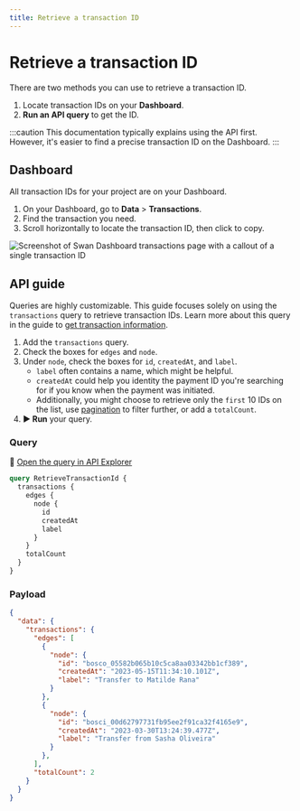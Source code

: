 ```yaml
---
title: Retrieve a transaction ID
---
```


# Retrieve a transaction ID

There are two methods you can use to retrieve a transaction ID.

1. Locate transaction IDs on your **Dashboard**.
1. **Run an API query** to get the ID.

:::caution 
This documentation typically explains using the API first.
However, it's easier to find a precise transaction ID on the Dashboard.
:::

## Dashboard

All transaction IDs for your project are on your Dashboard.

1. On your Dashboard, go to **Data** > **Transactions**.
1. Find the transaction you need.
1. Scroll horizontally to locate the transaction ID, then click to copy.

![Screenshot of Swan Dashboard transactions page with a callout of a single transaction ID](../../../images/topics/payments/retrieve-transaction-id.png)

## API guide

Queries are highly customizable.
This guide focuses solely on using the `transactions` query to retrieve transaction IDs. 
Learn more about this query in the guide to [get transaction information](./guide-get-transaction-info.mdx).

1. Add the `transactions` query.
1. Check the boxes for `edges` and `node`.
1. Under `node`, check the boxes for `id`, `createdAt`, and `label`.
    * `label` often contains a name, which might be helpful.
    * `createdAt` could help you identity the payment ID you're searching for if you know when the payment was initiated.
    * Additionally, you might choose to retrieve only the `first` 10 IDs on the list, use [pagination](https://docs.swan.io/api/pagination) to filter further, or add a `totalCount`.
1. **▶ Run** your query.

### Query

🔎 [Open the query in API Explorer](https://explorer.swan.io?query=cXVlcnkgUmV0cmlldmVUcmFuc2FjdGlvbklkIHsKICB0cmFuc2FjdGlvbnMgewogICAgZWRnZXMgewogICAgICBub2RlIHsKICAgICAgICBpZAogICAgICAgIGNyZWF0ZWRBdAogICAgICAgIGxhYmVsCiAgICAgIH0KICAgIH0KICAgIHRvdGFsQ291bnQKICB9Cn0K&tab=api)

```graphql {2,5-7,10} showLineNumbers
query RetrieveTransactionId {
  transactions {
    edges {
      node {
        id
        createdAt
        label
      }
    }
    totalCount
  }
}

```
### Payload

```json {3,7-9,14-16,20} showLineNumbers
{
  "data": {
    "transactions": {
      "edges": [
        {
          "node": {
            "id": "bosco_05582b065b10c5ca8aa03342bb1cf389",
            "createdAt": "2023-05-15T11:34:10.101Z",
            "label": "Transfer to Matilde Rana"
          }
        },
        {
          "node": {
            "id": "bosci_00d62797731fb95ee2f91ca32f4165e9",
            "createdAt": "2023-03-30T13:24:39.477Z",
            "label": "Transfer from Sasha Oliveira"
          }
        },
      ],
      "totalCount": 2
    }
  }
}
```